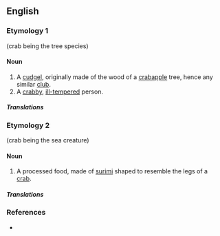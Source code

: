 ==English==

===Etymology 1===
{{compound|crab|stick}} (crab being the tree species)

====Noun====
{{en-noun}}

# A [[cudgel]], originally made of the wood of a [[crabapple]] tree, hence any similar [[club]].
# A [[crabby]], [[ill-tempered]] person.

=====Translations=====
{{trans-top|cudgel}}
{{trans-mid}}
{{trans-bottom}}

{{trans-top|crabby person}}
{{trans-mid}}
{{trans-bottom}}

===Etymology 2===
{{rfi}}
{{compound|crab|stick}} (crab being the sea creature)

====Noun====
{{en-noun}}

# A processed food, made of [[surimi]] shaped to resemble the legs of a [[crab]].

=====Translations=====
{{trans-top|processed food}}
{{trans-mid}}
{{trans-bottom}}

===References===
* {{R:FWBWLD}}